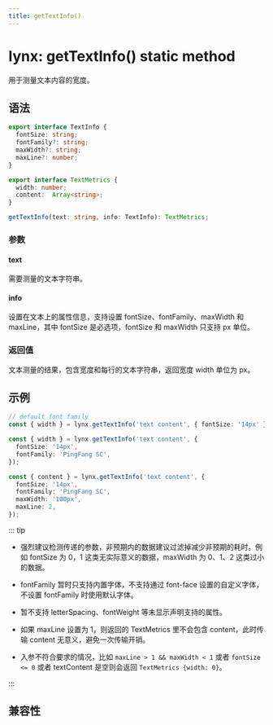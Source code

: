 ```yaml
---
title: getTextInfo()
---
```


# lynx: getTextInfo() static method

用于测量文本内容的宽度。

## 语法

```ts
export interface TextInfo {
  fontSize: string;
  fontFamily?: string;
  maxWidth?: string;
  maxLine?: number;
}

export interface TextMetrics {
  width: number;
  content:  Array<string>;
}

getTextInfo(text: string, info: TextInfo): TextMetrics;
```

### 参数

#### text

需要测量的文本字符串。

#### info

设置在文本上的属性信息，支持设置 fontSize、fontFamily、maxWidth 和 maxLine，其中 fontSize 是必选项，fontSize 和 maxWidth 只支持 px 单位。

### 返回值

文本测量的结果，包含宽度和每行的文本字符串，返回宽度 width 单位为 px。

## 示例

```ts
// default font family
const { width } = lynx.getTextInfo('text content', { fontSize: '14px' });

const { width } = lynx.getTextInfo('text content', {
  fontSize: '14px',
  fontFamily: 'PingFang SC',
});

const { content } = lynx.getTextInfo('text content', {
  fontSize: '14px',
  fontFamily: 'PingFang SC',
  maxWidth: '100px',
  maxLine: 2,
});
```

::: tip

- 强烈建议检测传递的参数，非预期内的数据建议过滤掉减少非预期的耗时。例如 fontSize 为 0，1 这类无实际意义的数据，maxWidth 为 0、1、2 这类过小的数据。

- fontFamily 暂时只支持内置字体，不支持通过 font-face 设置的自定义字体，不设置 fontFamily 时使用默认字体。

- 暂不支持 letterSpacing、fontWeight 等未显示声明支持的属性。

- 如果 maxLine 设置为 1，则返回的 TextMetrics 里不会包含 content，此时传输 content 无意义，避免一次传输开销。

- 入参不符合要求的情况，比如 `maxLine > 1 && maxWidth < 1` 或者 `fontSize <= 0` 或者 textContent 是空则会返回 `TextMetrics {width: 0}`。

:::

## 兼容性


<LegacyCompatTable metadata="lynx-api/lynx/getTextInfo" />
